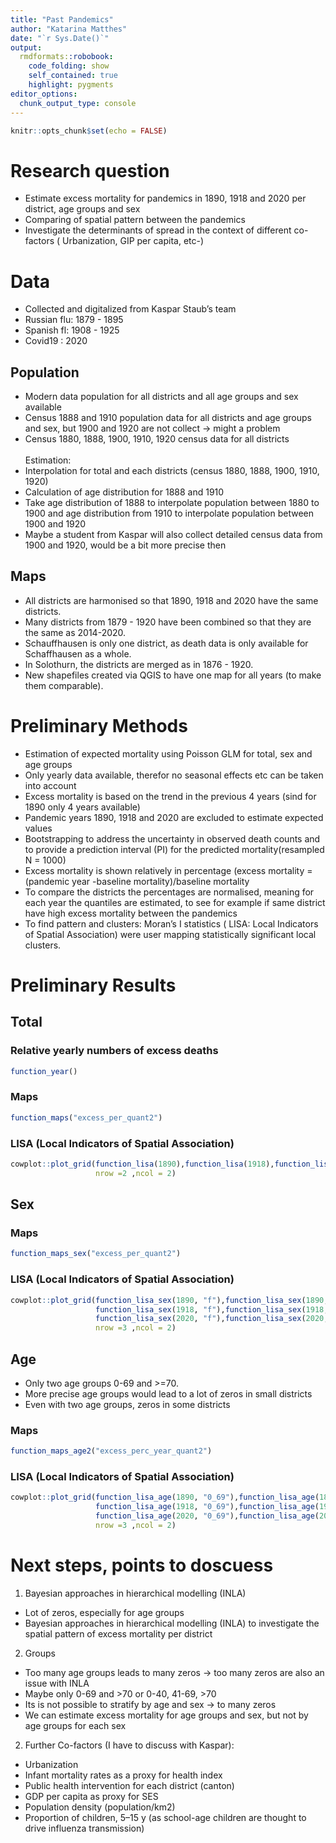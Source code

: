 ```yaml
---
title: "Past Pandemics"
author: "Katarina Matthes"
date: "`r Sys.Date()`"
output:
  rmdformats::robobook:
    code_folding: show
    self_contained: true
    highlight: pygments
editor_options: 
  chunk_output_type: console
---
```


```r
knitr::opts_chunk$set(echo = FALSE)
```

# Research question

* Estimate excess mortality for pandemics in 1890, 1918 and 2020 per district, age groups and sex
* Comparing of spatial pattern between the pandemics
* Investigate the determinants of spread in the context of different co-factors ( Urbanization, GIP per capita, etc-)

# Data

* Collected and digitalized from Kaspar Staub's team
* Russian flu: 1879 - 1895
* Spanish fl:  1908 - 1925
* Covid19 : 2020


<!-- ## Age -->

<!-- * Age groups aggregated so that there are the same in all years  (for death and population data) -->
<!-- * 1879 - 1885 only larger age groups and not separated by sex -->
<!-- * But total by sex available -->

<!-- ```{r} -->
<!-- load(paste0("../data/data_total.RData"))  -->
<!-- dat.age <- data_total %>% -->
<!--   mutate(Year = as.character(Year), -->
<!--     Year = as.numeric(Year))%>% -->
<!--   arrange(Year) -->

<!-- dat.tab.age <- as.data.frame.matrix(table(data_total$Year, data_total$age_group)) %>% -->
<!--   mutate(Year = row.names(.)) %>% -->
<!--   mutate_if(is.integer, ~ if_else(.>0,"1", "0")) %>% -->
<!--   mutate(Year = as.numeric(Year)) %>% -->
<!--   arrange(Year) %>% -->
<!--   select(Year, `0_4`, `5_14`:`>60`, `0_19`:`60_69`, `>70`) -->

<!-- dat.tab.age %>% -->
<!--   kbl(row.names = F) %>% -->
<!--   kable_material(c("striped", "hover"),full_width = F,position = "left") -->
<!-- ``` -->

## Population

* Modern data population for all districts and all age groups and sex available
* Census 1888 and 1910 population data for all districts and age groups and sex, but 1900 and 1920 are not collect ->  might a problem
* Census 1880, 1888, 1900, 1910, 1920  census data for all districts
<br />
<br />
Estimation:
* Interpolation for total and each districts (census 1880, 1888, 1900, 1910, 1920)
* Calculation of age distribution for 1888 and 1910
* Take age distribution of 1888 to interpolate population between 1880 to 1900 and age distribution from 1910 to interpolate population between 1900 and 1920
* Maybe a student from Kaspar will also collect detailed census data from 1900 and 1920, would be a bit more precise then

## Maps

* All districts are harmonised so that 1890, 1918 and 2020 have the same districts.
* Many districts from 1879 - 1920 have been combined so that they are the same as 2014-2020.
* Schauffhausen is only one district, as death data is only available for Schaffhausen as a whole.
* In Solothurn, the districts are merged as in 1876 - 1920.
* New shapefiles created via QGIS to have one map for all years (to make them comparable).

# Preliminary Methods
* Estimation of expected mortality using Poisson GLM for total, sex and age groups
* Only yearly data available, therefor no seasonal effects etc can be taken into account
* Excess mortality is based on the trend in the previous 4 years (sind for 1890 only 4 years available)
* Pandemic years 1890, 1918 and 2020 are excluded to estimate expected values
* Bootstrapping to address the uncertainty in observed death counts and to provide a prediction interval (PI) for the predicted mortality(resampled N = 1000)
* Excess mortality is shown relatively in percentage (excess mortality = (pandemic year -baseline mortality)/baseline mortality
* To compare the districts the percentages are normalised, meaning for each year the quantiles are estimated, to see for example if same district have high excess mortality between the pandemics
* To find pattern and clusters: Moran’s I statistics ( LISA: Local Indicators of Spatial Association) were user mapping statistically significant local clusters.


# Preliminary Results

## Total

### Relative yearly numbers of excess deaths
```r
function_year()
```

### Maps
```r
function_maps("excess_per_quant2")
```

### LISA (Local Indicators of Spatial Association)
```r
cowplot::plot_grid(function_lisa(1890),function_lisa(1918),function_lisa(2020),
                   nrow =2 ,ncol = 2)
```

## Sex

<!-- ### Women -Relative yearly numbers of excess deaths -->
<!-- ```{r, echo=FALSE,message=FALSE,fig.height = 30,  fig.width = 10} -->
<!-- function_year_sex(Sex="f") -->
<!-- ``` -->

<!-- ### Men -Relative yearly numbers of excess deaths -->
<!-- ```{r, echo=FALSE,message=FALSE,fig.height = 30,  fig.width = 10} -->
<!-- function_year_sex(Sex="m") -->
<!-- ``` -->

### Maps
```r
function_maps_sex("excess_per_quant2")
```

### LISA (Local Indicators of Spatial Association)
```r
cowplot::plot_grid(function_lisa_sex(1890, "f"),function_lisa_sex(1890, "m"),
                   function_lisa_sex(1918, "f"),function_lisa_sex(1918, "m"),
                   function_lisa_sex(2020, "f"),function_lisa_sex(2020, "m"),
                   nrow =3 ,ncol = 2)
```

## Age
* Only two age groups 0-69 and >=70.
* More precise age groups would lead to a lot of zeros in small districts
* Even with two age groups, zeros in some districts

<!-- ### 0-19 - Relative yearly numbers of excess deaths -->
<!-- ```{r, echo=FALSE,message=FALSE,fig.height = 30,  fig.width = 10} -->
<!-- function_year_age(Age="0_19") -->
<!-- ``` -->

<!-- ### 20-49 - Relative yearly numbers of excess deaths -->
<!-- ```{r, echo=FALSE,message=FALSE,fig.height = 30,  fig.width = 10} -->
<!-- function_year_age(Age="20_49") -->
<!-- ``` -->

<!-- ### 50-69 - Relative yearly numbers of excess deaths -->
<!-- ```{r, echo=FALSE,message=FALSE,fig.height = 30,  fig.width = 10} -->
<!-- function_year_age(Age="50_69") -->
<!-- ``` -->

<!-- ### >=70 - Relative yearly numbers of excess deaths -->
<!-- ```{r, echo=FALSE,message=FALSE,fig.height = 30,  fig.width = 10} -->
<!-- function_year_age(Age=">70") -->
<!-- ``` -->

### Maps
```r
function_maps_age2("excess_perc_year_quant2")
```

### LISA (Local Indicators of Spatial Association)
```r
cowplot::plot_grid(function_lisa_age(1890, "0_69"),function_lisa_age(1890, ">70"),
                   function_lisa_age(1918, "0_69"),function_lisa_age(1918, ">70"),
                   function_lisa_age(2020, "0_69"),function_lisa_age(2020, ">70"),
                   nrow =3 ,ncol = 2)
```

# Next steps, points to doscuess

1. Bayesian approaches in hierarchical modelling (INLA)
  * Lot of zeros, especially for age groups
  * Bayesian approaches in hierarchical modelling (INLA) to investigate the spatial pattern of excess mortality per district
2. Groups
 * Too many age groups leads to many zeros -> too many zeros are also an issue with INLA
 * Maybe only 0-69 and >70 or 0-40, 41-69, >70
 * Its is not possible to stratify by age and sex -> to many zeros
 * We can estimate excess mortality for age groups and sex, but not by age groups for each sex
2. Further Co-factors (I have to discuss with Kaspar):
 * Urbanization
 * Infant mortality rates as a proxy for health index
 * Public health intervention for each district (canton)
 * GDP per capita as proxy for SES
 * Population density (population/km2)
 * Proportion of children, 5–15 y (as school-age children are thought to drive influenza transmission)
 






